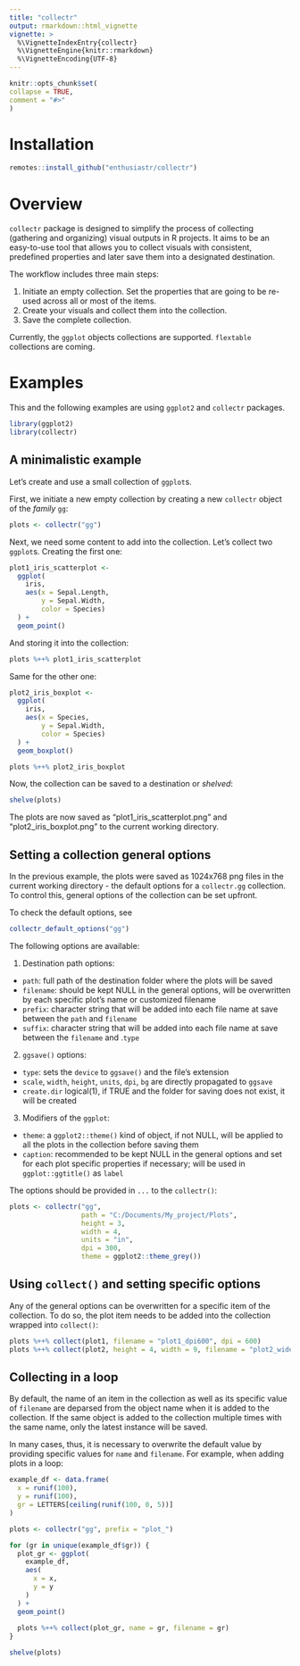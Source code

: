 ```yaml
---
title: "collectr"
output: rmarkdown::html_vignette
vignette: >
  %\VignetteIndexEntry{collectr}
  %\VignetteEngine{knitr::rmarkdown}
  %\VignetteEncoding{UTF-8}
---
```


```r
knitr::opts_chunk$set(
collapse = TRUE,
comment = "#>"
)
```

# Installation

```r
remotes::install_github("enthusiastr/collectr")
```

# Overview
  
`collectr` package is designed to simplify the process of collecting (gathering and organizing) visual outputs in R projects. It aims to be an easy-to-use tool that allows you to collect visuals with consistent, predefined properties and later save them into a designated destination. 

The workflow includes three main steps:

1. Initiate an empty collection. Set the properties that are going to be re-used across all or most of the items.
2. Create your visuals and collect them into the collection.
3. Save the complete collection. 

Currently, the `ggplot` objects collections are supported. `flextable` collections are coming.

# Examples 

This and the following examples are using `ggplot2` and `collectr` packages.

```r
library(ggplot2)
library(collectr)
```

## A minimalistic example

Let's create and use a small collection of `ggplot`s.

First, we initiate a new empty collection by creating a new `collectr` object of the *family* `gg`:

```r
plots <- collectr("gg")
```

Next, we need some content to add into the collection. Let's collect two `ggplot`s. Creating the first one:

```r
plot1_iris_scatterplot <- 
  ggplot(
    iris,
    aes(x = Sepal.Length,
        y = Sepal.Width,
        color = Species)
  ) +
  geom_point()
```

And storing it into the collection:

```r
plots %++% plot1_iris_scatterplot
```

Same for the other one:

```r
plot2_iris_boxplot <- 
  ggplot(
    iris,
    aes(x = Species,
        y = Sepal.Width,
        color = Species)
  ) +
  geom_boxplot()

plots %++% plot2_iris_boxplot
```

Now, the collection can be saved to a destination or *shelved*:

```r
shelve(plots)
```

The plots are now saved as "plot1_iris_scatterplot.png" and "plot2_iris_boxplot.png" to the current working directory.

## Setting a collection general options

In the previous example, the plots were saved as 1024x768 png files in the current working directory - the default options for a `collectr.gg` collection. To control this, general options of the collection can be set upfront.

To check the default options, see

```r
collectr_default_options("gg")
```

The following options are available:

1. Destination path options:
  - `path`: full path of the destination folder where the plots will be saved
  - `filename`: should be kept NULL in the general options, will be overwritten by each specific plot's name or customized filename
  - `prefix`: character string that will be added into each file name at save between the `path` and `filename`
  - `suffix`: character string that will be added into each file name at save between the `filename` and .`type`

2. `ggsave()` options:
  - `type`: sets the `device` to `ggsave()` and the file's extension 
  - `scale`, `width`, `height`, `units`, `dpi`, `bg` are directly propagated to `ggsave`
  - `create.dir` logical(1), if TRUE and the folder for saving does not exist, it will be created
  
3. Modifiers of the `ggplot`:
  - `theme`: a `ggplot2::theme()` kind of object, if not NULL, will be applied to all the plots in the collection before saving them
  - `caption`: recommended to be kept NULL in the general options and set for each plot specific properties if necessary; will be used in `ggplot::ggtitle()` as `label`

The options should be provided in `...` to the `collectr()`:

```r
plots <- collectr("gg",
                  path = "C:/Documents/My_project/Plots",
                  height = 3,
                  width = 4,
                  units = "in",
                  dpi = 300,
                  theme = ggplot2::theme_grey())
```

## Using `collect()` and setting specific options

Any of the general options can be overwritten for a specific item of the collection. To do so, the plot item needs to be added into the collection wrapped into `collect()`:

```r
plots %++% collect(plot1, filename = "plot1_dpi600", dpi = 600)
plots %++% collect(plot2, height = 4, width = 9, filename = "plot2_wide")
```

## Collecting in a loop 

By default, the name of an item in the collection as well as its specific value of `filename` are deparsed from the object name when it is added to the collection. If the same object is added to the collection multiple times with the same name, only the latest instance will be saved.

In many cases, thus, it is necessary to overwrite the default value by providing specific values for `name` and `filename`. For example, when adding plots in a loop:

```r
example_df <- data.frame(
  x = runif(100),
  y = runif(100),
  gr = LETTERS[ceiling(runif(100, 0, 5))]
)

plots <- collectr("gg", prefix = "plot_")

for (gr in unique(example_df$gr)) {
  plot_gr <- ggplot(
    example_df,
    aes(
      x = x,
      y = y
    )
  ) +
  geom_point()
  
  plots %++% collect(plot_gr, name = gr, filename = gr)
}

shelve(plots)
```
